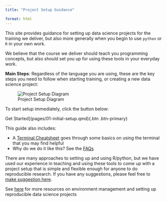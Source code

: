 ```yaml
---
title: "Project Setup Guidance"

format: html
---
```



This site provides guidance for setting up data science projects 
for the training we deliver, but also more generally when you 
begin to use `python` or `R` in your own work. 

We believe that the course we deliver should teach you programming
concepts, but also should set you up for using these 
tools in your everyday work.

**Main Steps**: Regardless of the language you are using, these are the key steps you need to follow
when starting training, or creating a new data science project:

![Project Setup Diagram](assets/workflow-setup.drawio.png)

To start setup immediately, click the button below:

Get Started](pages/01-initial-setup.qmd){.btn .btn-primary}

This guide also includes:

- A [Terminal Cheatsheet](./pages/04-terminal-cheatsheet.qmd) goes through some basics on using the terminal that you may find helpful
- Why do we do it like this? See the [FAQs](./pages/05-FAQs.qmd) 

There are many approaches to setting up and using R/python, 
but we have used our experience in teaching and using these 
tools to come up with a project setup that is simple and flexible enough for anyone to do reproducible research. If you have any suggestions, please feel free to [make suggestion here](https://github.com/Bristol-Training/data-science-project-setup/issues).

See [here](./pages/06-resources.qmd) for more resources on environment
management and setting up reproducible data science projects